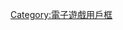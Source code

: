 {{Userbox
  |border-c = #7f7b64
  |border-s = 1
  |id-c     = #31302e
  |id-s     = 14
  |id-fc    = #c0c0c0
  |info-c   = #928f79
  |info-s   = 10
  |info-fc  = #ffffff
  |id       = <span style="color:#cfcfcf;">BF</span><span style="color:red;">2</span>
  |info     = 这个用户喜欢玩[[戰地風雲2|'''<span style="color:#ffc526;">-{zh-cn:战地2; zh-tw:戰地風雲2; zh-hk:戰地風雲2;}-</span style>''']]游戏。}}<includeonly>[[Category:喜欢玩战地风云2的维基人|{{PAGENAME}}]]</includeonly><noinclude>

{{DEFAULTSORT:Battlefield 2}}
[[Category:喜欢玩战地风云2的维基人| ]]
[[Category:電子遊戲用戶框]]
</noinclude>